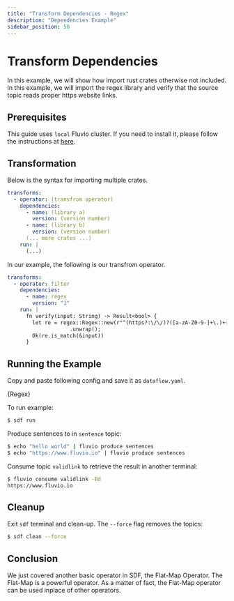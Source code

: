 ```yaml
---
title: "Transform Dependencies - Regex"
description: "Dependencies Example"
sidebar_position: 50
---
```


# Transform Dependencies

In this example, we will show how import rust crates otherwise not included. In this example, we will import the regex library and verify that the source topic reads proper https website links.

## Prerequisites

This guide uses `local` Fluvio cluster. If you need to install it, please follow the instructions at [here][installation].

## Transformation

Below is the syntax for importing multiple crates.
```YAML
transforms:
  - operator: (transfrom operator)
    dependencies:
      - name: (library a)
        version: (version number)
      - name: (library b)
        version: (version number)
      (... more crates ...)
    run: |
      (...)
```
In our example, the following is our transfrom operator.
```YAML
transforms:
  - operator: filter
    dependencies:
      - name: regex
        version: "1"
    run: |
      fn verify(input: String) -> Result<bool> {
        let re = regex::Regex::new(r"^(https?:\/\/)?([a-zA-Z0-9-]+\.)+[a-zA-Z]{2,}(\/[^\s]*)?$")
                    .unwrap();
        Ok(re.is_match(&input))
      }
```

## Running the Example

Copy and paste following config and save it as `dataflow.yaml`.


<CodeBlock language="yaml">{Regex}</CodeBlock>

To run example:
```bash copy="cmd"
$ sdf run
```

Produce sentences to in `sentence` topic:

```bash copy="cmd"
$ echo "hello world" | fluvio produce sentences
$ echo "https://www.fluvio.io" | fluvio produce sentences
```

Consume topic `validlink` to retrieve the result in another terminal:

```bash copy="cmd"
$ fluvio consume validlink -Bd
https://www.fluvio.io
```

## Cleanup

Exit `sdf` terminal and clean-up. The `--force` flag removes the topics:

```bash copy="cmd"
$ sdf clean --force
```


## Conclusion

We just covered another basic operator in SDF, the Flat-Map Operator. The Flat-Map is a powerful operator. As a matter of fact, the Flat-Map operator can be used inplace of other operators.


[installation]: /docs/fluvio/quickstart#install-fluvio

